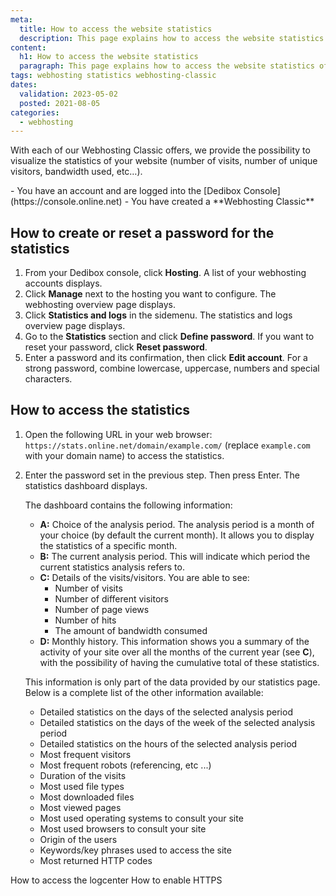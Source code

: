 ```yaml
---
meta:
  title: How to access the website statistics
  description: This page explains how to access the website statistics of a Webhosting Classic
content:
  h1: How to access the website statistics
  paragraph: This page explains how to access the website statistics of a Webhosting Classic
tags: webhosting statistics webhosting-classic 
dates:
  validation: 2023-05-02
  posted: 2021-08-05
categories:
  - webhosting
---
```


<Macro id="webhosting-online" />

With each of our Webhosting Classic offers, we provide the possibility to visualize the statistics of your website (number of visits, number of unique visitors, bandwidth used, etc…).

<Message type="requirement">
  - You have an account and are logged into the [Dedibox Console](https://console.online.net)
  - You have created a **Webhosting Classic**
</Message>

## How to create or reset a password for the statistics

1. From your Dedibox console, click **Hosting**. A list of your webhosting accounts displays.
2. Click **Manage** next to the hosting you want to configure. The webhosting overview page displays.
3. Click **Statistics and logs** in the sidemenu. The statistics and logs overview page displays.
4. Go to the **Statistics** section and click **Define password**. If you want to reset your password, click **Reset password**.
    <Lightbox src="scaleway_statistics_define_password.webp" alt="" />
5. Enter a password and its confirmation, then click **Edit account**. 
    <Message type="tip">
      For a strong password, combine lowercase, uppercase, numbers and special characters.
    </Message>

## How to access the statistics

1. Open the following URL in your web browser: `https://stats.online.net/domain/example.com/` (replace `example.com` with your domain name) to access the statistics. 
2. Enter the password set in the previous step. Then press Enter. The statistics dashboard displays.
    <Lightbox src="scaleway_webhosting_statistics.webp" alt="" />

    The dashboard contains the following information:

    * **A:** Choice of the analysis period. The analysis period is a month of your choice (by default the current month). It allows you to display the statistics of a specific month.
    * **B:** The current analysis period. This will indicate which period the current statistics analysis refers to.
    * **C:** Details of the visits/visitors. You are able to see:
        * Number of visits
        * Number of different visitors
        * Number of page views
        * Number of hits
        * The amount of bandwidth consumed
    * **D:** Monthly history. This information shows you a summary of the activity of your site over all the months of the current year (see **C**), with the possibility of having the cumulative total of these statistics.

    This information is only part of the data provided by our statistics page. Below is a complete list of the other information available:

    * Detailed statistics on the days of the selected analysis period
    * Detailed statistics on the days of the week of the selected analysis period
    * Detailed statistics on the hours of the selected analysis period
    * Most frequent visitors
    * Most frequent robots (referencing, etc ...)
    * Duration of the visits
    * Most used file types
    * Most downloaded files
    * Most viewed pages
    * Most used operating systems to consult your site
    * Most used browsers to consult your site
    * Origin of the users
    * Keywords/key phrases used to access the site
    * Most returned HTTP codes


<Navigation title="See Also">
  <PreviousButton to="/dedibox-console/classic-hosting/how-to/access-logcenter/">How to access the logcenter</PreviousButton>
  <NextButton to="/dedibox-console/classic-hosting/how-to/enable-https/">How to enable HTTPS</NextButton>
</Navigation>
